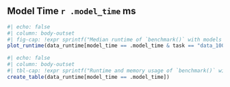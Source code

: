 ## Model Time `r .model_time` ms

```r
#| echo: false
#| column: body-outset
#| fig-cap: !expr sprintf("Median runtime of `benchmark()` with models trained for %i ms depending on the mlr3 version. The dashed line indicates the total training time of the models. Error bars represent the median absolute deviation of the runtime.", .model_time)
plot_runtime(data_runtime[model_time == .model_time & task == "data_1000"])
```

```r
#| echo: false
#| column: body-outset
#| tbl-cap: !expr sprintf("Runtime and memory usage of `benchmark()` with models trained for %i depending on the mlr3 version. The K factor shows how much longer the runtime is than the model training. A K values with a red background indicates that the runtime is 3 times larger than the total training time of the models. A red median runtime indicates that the parallelized version took longer the the sequential run. The table includes runtime and memory usage for tasks of size 1000 and 10,000.", .model_time)
create_table(data_runtime[model_time == .model_time])
```
